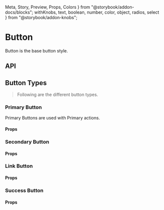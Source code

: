   Meta,
  Story,
  Preview,
  Props,
  Colors
} from "@storybook/addon-docs/blocks";
  withKnobs,
  text,
  boolean,
  number,
  color,
  object,
  radios,
  select
} from "@storybook/addon-knobs";


<Meta title="UI|Buttons/Common" />

# Button

Button is the base button style.

<Preview withSource='none'>
<Story name="Default Button" parameters={{ decorators: [withKnobs] }}>
  <DefaultButton 
    label={text('Label','Click','Prop')}
    showLoader={boolean('Show Loader',false,'Prop')} 
    disabled={boolean('Disabled',false,'Prop')}
    labelFontSize={text('Label Fontsize','18px','Style')}
    btnBgColor={color('Background Color',colors.blueberry,'Style')}
    disabledBgColor={color('Disabled Background Color',colors.brown_grey_one,'Style')}
    labelColor={color('Label Color',colors.white,'Style')}
    sectorColor={color('Loader Sector Color',colors.text_grey,'Style')}
    ringColor={color('Loader Ring Color',colors.white_70,'Style')}
    btnBorderRadius={text('Button border radius',"4em",'Style')}
    btnPadding={text('Button padding',"2% 4%",'Style')}
    />
</Story>
</Preview>

## API

<Props of={DefaultButton} />


## Button Types

> Following are the different button types.

### Primary Button

Primary Buttons are used with Primary actions.

<Preview withSource='none'>
<Story name="Primary Button" parameters={{ decorators: [withKnobs] }}>
  <PrimaryButton 
    label="Primary" 
    showLoader={boolean('Show Loader',false,'Prop')} 
    disabled={boolean('Disabled',false,'Prop')}
    />
</Story>
</Preview>

#### Props

<Props of={PrimaryButton} />

### Secondary Button

<Preview withSource='none'>
<Story name="Secondary Button">
  <SecondaryButton 
    label="Secondary" 
    showLoader={boolean('Show Loader',false,'Prop')} 
    disabled={boolean('Disabled',false,'Prop')}
  />
</Story>
</Preview>

#### Props

<Props of={SecondaryButton} />

### Link Button

<Preview withSource='none'>
<Story name="Link Button">
  <LinkButton 
    label="Link" 
    showLoader={boolean('Show Loader',false,'Prop')} 
    disabled={boolean('Disabled',false,'Prop')}
  />
</Story>
</Preview>

#### Props

<Props of={LinkButton} />

### Success Button

<Preview withSource='none'>
<Story name="Success Button" parameters={{ decorators: [withKnobs] }}>
  <SuccessButton 
    label="success button" 
    showLoader={boolean('Show Loader',false,'Prop')} 
    disabled={boolean('Disabled',false,'Prop')}
  />
</Story>
</Preview>

#### Props

<Props of={SuccessButton} />
